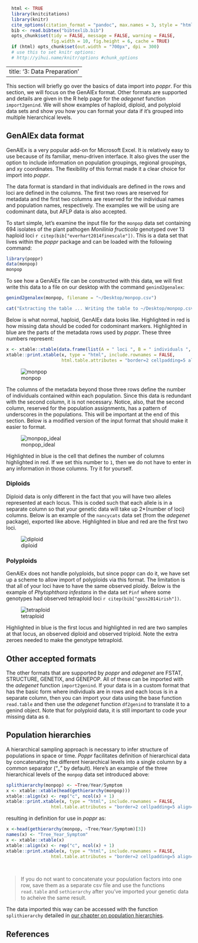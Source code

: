 ```r
  html <- TRUE
  library(knitcitations)
  library(knitr)
  cite_options(citation_format = "pandoc", max.names = 3, style = "html", hyperlink = "to.doc")
  bib <- read.bibtex("bibtexlib.bib")
  opts_chunk$set(tidy = FALSE, message = FALSE, warning = FALSE, 
                 fig.width = 10, fig.height = 6, cache = TRUE)
  if (html) opts_chunk$set(out.width = "700px", dpi = 300)
  # use this to set knitr options: 
  # http://yihui.name/knitr/options #chunk_options
```

---
title: '3: Data Preparation'
---

This section will briefly go over the basics of data import into *poppr*. For this section, we will focus on the GenAlEx format. Other formats are supported and details are given in the R help page for the *adegenet* function `import2genind`. We will show examples of haploid, diploid, and polyploid data sets and show you how you can format your data if it's grouped into multiple 
hierarchical levels. 

GenAlEx data format
----

GenAlEx is a very popular add-on for Microsoft Excel. It is relatively easy to 
use because of its familiar, menu-driven interface. It also gives the user the
option to include information on population groupings, regional groupings, and 
xy coordinates. The flexibility of this format made it a clear choice for import
into *poppr*. 

The data format is standard in that individuals are defined in the rows and loci
are defined in the columns. The first two rows are reserved for metadata and 
the first two columns are reserved for the individual names and population names,
respectively. The examples we will be using are codominant data, but AFLP data
is also accepted. 

To start simple, let's examine the input file for the `monpop` data set containing
694 isolates of the plant pathogen *Monilinia fructicola* genotyped over 13 haploid loci 
`r citep(bib["everhart2014finescale"])`. This is a data set that lives within
the *poppr* package and can be loaded with the following command:

```r
library(poppr)
data(monpop)
monpop
```

To see how a GenAlEx file can be constructed with this data, we will first write
this data to a file on our desktop with the command `genind2genalex`:

```r
genind2genalex(monpop, filename = "~/Desktop/monpop.csv")
```
```r
cat("Extracting the table ... Writing the table to ~/Desktop/monpop.csv ... Done.")
```

Below is what normal, haploid, GenAlEx data looks like. Highlighted in red is how missing data should be coded for codominant markers. Highlighted in blue are the parts of the metadata rows used by *poppr*. These three numbers represent:

```r
x <- xtable::xtable(data.frame(list(A = " loci ", B = " individuals ", C = " populations ")))
xtable::print.xtable(x, type = "html", include.rownames = FALSE, 
					 html.table.attributes = "border=2 cellpadding=5 align=center")
```

![monpop](images/monpop.png)

The columns of the metadata beyond those three rows define the number of individuals contained within each population. Since this data is redundant with the second column, it is not necessary. Notice, also, that the second column, reserved for the population assignments, has a pattern of underscores in the populations. This will be important at the end of this section. Below is a modified version of the input format that should make it easier to format.

![monpop_ideal](images/monpop_ideal.png)

Highlighted in blue is the cell that defines the number of columns highlighted in red. If we set this number to `1`, then we do not have to enter in any information in those columns. Try it for yourself. 

### Diploids

Diploid data is only different in the fact that you will have two alleles represented at each locus. This is coded such that each allele is in a separate column so that your genetic data will take up 2\*(number of loci) columns. Below is an example of the `nancycats` data set (from the *adegenet* package), exported like above. Highlighted in blue and red are the first two loci. 

![diploid](images/diploid.png)

### Polyploids

GenAlEx does not handle polyploids, but since poppr can do it, we have set up a scheme to allow import of polyploids via this format. The limitation is that all of your loci have to have the same observed ploidy. Below is the example of *Phytophthora infestans* in the data set `Pinf` where some genotypes had observed tetraploid loci `r citep(bib["goss2014irish"])`. 

![tetraploid](images/tetraploid.png)

Highlighted in blue is the first locus and highlighted in red are two samples at that locus, an observed diploid and observed triploid. Note the extra zeroes needed to make the genotype tetraploid. 


Other accepted formats
----

The other formats that are supported by *poppr* and *adegenet* are FSTAT, STRUCTURE, GENETIX, and GENEPOP. All of these can be imported with the *adegenet* function `import2genind`. If your data is in a custom format that has the basic form where individuals are in rows and each locus is in a separate column, then you can import your data using the base function `read.table` and then use the *adegenet* function `df2genind` to translate it to a genind object. Note that for polyploid data, it is still important to code your missing data as `0`. 

Population hierarchies
----

A hierarchical sampling approach is necessary to infer structure of populations in space or time. *Poppr* facilitates definition of hierarchical data by concatenating the different hierarchical levels into a single column by a common separator ("\_" by default). Here's an example of the three hierarchical levels of the `monpop` data set introduced above:

```r
splithierarchy(monpop) <- ~Tree/Year/Symptom
x <- xtable::xtable(head(gethierarchy(monpop)))
xtable::align(x) <- rep("c", ncol(x) + 1)
xtable::print.xtable(x, type = "html", include.rownames = FALSE, 
  				 html.table.attributes = "border=2 cellpadding=5 align=center")
```

resulting in definition for use in *poppr* as:

```r
x <-head(gethierarchy(monpop, ~Tree/Year/Symptom)[3])
names(x) <- "Tree_Year_Symptom"
x <- xtable::xtable(x)
xtable::align(x) <- rep("c", ncol(x) + 1)
xtable::print.xtable(x, type = "html", include.rownames = FALSE, 
  				 html.table.attributes = "border=2 cellpadding=5 align=center")
```

<br>

> If you do not want to concatenate your population factors into one row,
save them as a separate csv file and use the functions `read.table` and `sethierarchy`
after you've imported your genetic data to acheive the same result.

The data imported this way can be accessed with the function `splithierarchy` detailed in [our chapter on population hierarchies](C05_Population_Hierarchies.html).

References
----------

<!------>